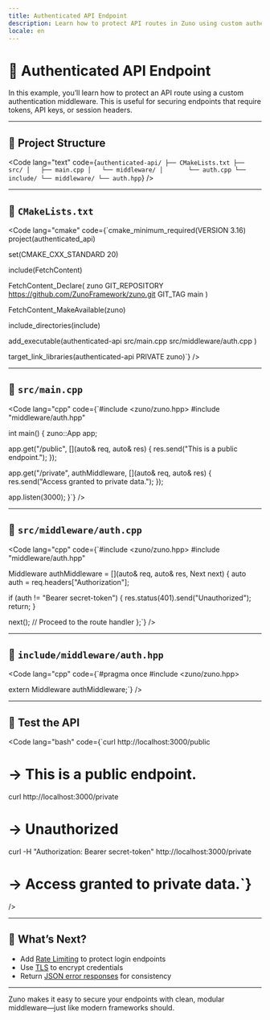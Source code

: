 ```yaml
---
title: Authenticated API Endpoint
description: Learn how to protect API routes in Zuno using custom authentication middleware.
locale: en
---
```


# 🔐 Authenticated API Endpoint

In this example, you’ll learn how to protect an API route using a custom authentication middleware. This is useful for securing endpoints that require tokens, API keys, or session headers.

---

## 🧱 Project Structure

<Code
  lang="text"
  code={`authenticated-api/
├── CMakeLists.txt
├── src/
│   ├── main.cpp
│   └── middleware/
│       └── auth.cpp
└── include/
    └── middleware/
        └── auth.hpp`}
/>

---

## 📄 `CMakeLists.txt`

<Code
  lang="cmake"
  code={`cmake_minimum_required(VERSION 3.16)
project(authenticated_api)

set(CMAKE_CXX_STANDARD 20)

include(FetchContent)

FetchContent_Declare(
  zuno
  GIT_REPOSITORY https://github.com/ZunoFramework/zuno.git
  GIT_TAG        main
)

FetchContent_MakeAvailable(zuno)

include_directories(include)

add_executable(authenticated-api
  src/main.cpp
  src/middleware/auth.cpp
)

target_link_libraries(authenticated-api PRIVATE zuno)`}
/>

---

## 📄 `src/main.cpp`

<Code
  lang="cpp"
  code={`#include <zuno/zuno.hpp>
#include "middleware/auth.hpp"

int main() {
  zuno::App app;

  app.get("/public", [](auto& req, auto& res) {
    res.send("This is a public endpoint.");
  });

  app.get("/private", authMiddleware, [](auto& req, auto& res) {
    res.send("Access granted to private data.");
  });

  app.listen(3000);
}`}
/>

---

## 📄 `src/middleware/auth.cpp`

<Code
  lang="cpp"
  code={`#include &lt;zuno/zuno.hpp&gt;
#include "middleware/auth.hpp"

Middleware authMiddleware = [](auto& req, auto& res, Next next) {
  auto auth = req.headers["Authorization"];

  if (auth != "Bearer secret-token") {
    res.status(401).send("Unauthorized");
    return;
  }

  next(); // Proceed to the route handler
};`}
/>

---

## 📄 `include/middleware/auth.hpp`

<Code
  lang="cpp"
  code={`#pragma once
#include <zuno/zuno.hpp>

extern Middleware authMiddleware;`}
/>

---

## 🧪 Test the API

<Code
  lang="bash"
  code={`curl http://localhost:3000/public
# → This is a public endpoint.

curl http://localhost:3000/private
# → Unauthorized

curl -H "Authorization: Bearer secret-token" http://localhost:3000/private
# → Access granted to private data.`}
/>

---

## 🧭 What’s Next?

- Add [Rate Limiting](/en/extensions/rate-limiting) to protect login endpoints
- Use [TLS](/en/guide/tls-security) to encrypt credentials
- Return [JSON error responses](/en/guide/error-handling) for consistency

---

Zuno makes it easy to secure your endpoints with clean, modular middleware—just like modern frameworks should.
